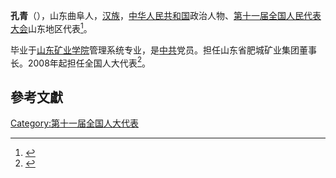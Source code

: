 '''孔青'''（{{bd|1952年||}}），山东曲阜人，[[汉族|汉族]]，[[中华人民共和国|中华人民共和国]]政治人物、[[第十一届全国人民代表大会|第十一届全国人民代表大会]]山东地区代表<ref>{{cite web|author=新华网|title=第十一届全国人大代表|url=http://news.xinhuanet.com/ziliao/2008-03/03/content_7708230.htm?node=36628|publisher=新华网|accessdate=2014-01-07|archive-date=2014-01-10|archive-url=https://web.archive.org/web/20140110211415/http://news.xinhuanet.com/ziliao/2008-03/03/content_7708230.htm?node=36628|dead-url=no}}</ref>。

毕业于[[山东矿业学院|山东矿业学院]]管理系统专业，是[[中共|中共]]党员。担任山东省肥城矿业集团董事长。2008年起担任全国人大代表<ref>{{cite news|title=全国人大代表信息-孔青|url=http://210.82.31.1:8084/delegate/viewDelegate.action?dbid=111232|accessdate=2013-04-05|newspaper=全国人大网|archive-url=https://web.archive.org/web/20140424080500/http://www.npc.gov.cn/delegate/viewDelegate.action?dbid=111232|archive-date=2014-04-24|dead-url=yes}}</ref>。

==參考文獻==
{{reflist}}
[[Category:第十一届全国人大代表|Category:第十一届全国人大代表]]